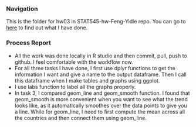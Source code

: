 ### Navigation

This is the folder for hw03 in STAT545-hw-Feng-Yidie repo. You can go to [here](https://github.com/yidie/STAT545-hw-Feng-Yidie/blob/master/hw03/hw03_use_dplyr_ggplot_to_manipulate_and_explore_data.md) to find out what I have done.

### Process Report
- All the work was done locally in R studio and then commit, pull, push to github. I feel comfortable with the workflow now.
- For all three tasks I have done, I first use dplyr functions to get the information I want and give a name to the output dataframe. Then I call this dataframe when I make tables and graphs using ggplot.  
- I use labs function to label all the graphs properly.
- In task 3, I compared geom_line and geom_smooth function. I found that geom_smooth is more convenient when you want to see what the trend looks like, as it automatically smoothes over the data points to give you a line. While for geom_line, I need to first compute the mean across all the countries and then connect them using geom_line.
